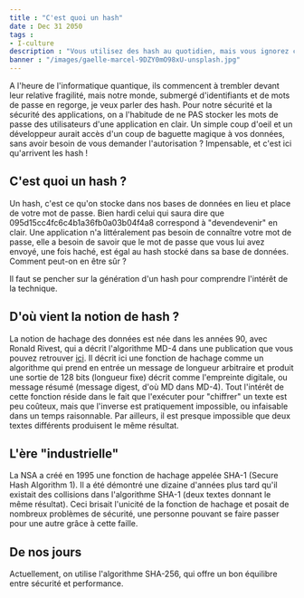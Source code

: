 ```yaml
---
title : "C'est quoi un hash"
date : Dec 31 2050
tags :
- I-culture
description : "Vous utilisez des hash au quotidien, mais vous ignorez ce que c'est ? Découvrons-le ensemble !"
banner : "/images/gaelle-marcel-9DZY0mO98xU-unsplash.jpg"
---
```


A l'heure de l'informatique quantique, ils commencent à trembler devant leur relative fragilité, mais notre monde, submergé d'identifiants et de mots de passe en regorge, je veux parler des hash. Pour notre sécurité et la sécurité des applications, on a l'habitude de ne PAS stocker les mots de passe des utilisateurs d'une application en clair. Un simple coup d'oeil et un développeur aurait accès d'un coup de baguette magique à vos données, sans avoir besoin de vous demander l'autorisation ? Impensable, et c'est ici qu'arrivent les hash !

## C'est quoi un hash ?

Un hash, c'est ce qu'on stocke dans nos bases de données en lieu et place de votre mot de passe. Bien hardi celui qui saura dire que 095d15cc4fc6c4b1a36fb0a03b04f4a8 correspond à "devendevenir" en clair. Une application n'a littéralement pas besoin de connaître votre mot de passe, elle a besoin de savoir que le mot de passe que vous lui avez envoyé, une fois haché, est égal au hash stocké dans sa base de données. Comment peut-on en être sûr ?

Il faut se pencher sur la génération d'un hash pour comprendre l'intérêt de la technique.

## D'où vient la notion de hash ?

La notion de hachage des données est née dans les années 90, avec Ronald Rivest, qui a décrit l'algorithme MD-4 dans une publication que vous pouvez retrouver [ici](https://link.springer.com/chapter/10.1007/3-540-38424-3_22). Il décrit ici une fonction de hachage comme un algorithme qui prend en entrée un message de longueur arbitraire et produit une sortie de 128 bits (longueur fixe) décrit comme l'empreinte digitale, ou message résumé (message digest, d'où MD dans MD-4). Tout l'intérêt de cette fonction réside dans le fait que l'exécuter pour "chiffrer" un texte est peu coûteux, mais que l'inverse est pratiquement impossible, ou infaisable dans un temps raisonnable. Par ailleurs, il est presque impossible que deux textes différents produisent le même résultat.

## L'ère "industrielle"

La NSA a créé en 1995 une fonction de hachage appelée SHA-1 (Secure Hash Algorithm 1). Il a été démontré une dizaine d'années plus tard qu'il existait des collisions dans l'algorithme SHA-1 (deux textes donnant le même résultat). Ceci brisait l'unicité de la fonction de hachage et posait de nombreux problèmes de sécurité, une personne pouvant se faire passer pour une autre grâce à cette faille.

## De nos jours

Actuellement, on utilise l'algorithme SHA-256, qui offre un bon équilibre entre sécurité et performance.